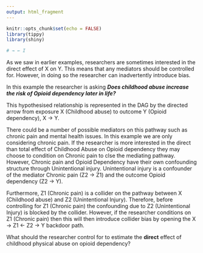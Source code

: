 ```yaml
---
output: html_fragment
---
```


```r
knitr::opts_chunk$set(echo = FALSE)
library(tippy)
library(shiny)

# → ← I

```

As we saw in earlier examples, researchers are sometimes interested in the direct effect of X on Y. This means that any mediators should be controlled for. However, in doing so the researcher can inadvertently introduce bias. 

In this example the researcher is asking _**Does childhood abuse increase the risk of Opioid dependency later in life?**_ 

This hypothesised relationship is represented in the DAG by the directed arrow from exposure X (Childhood abuse) to outcome Y (Opioid dependency), X → Y.

There could be a number of possible mediators on this pathway such as chronic pain and mental health issues. In this example we are only considering chronic pain. If the researcher is more interested in the direct than total effect of Childhood Abuse on Opioid dependency they may choose to condition on Chronic pain to clse the mediating pathway. However, Chronic pain and Opioid Dependency have their own confounding structure through Unintentional injury. Unintentional injury is a confounder of the mediator Chronic pain (Z2 → Z1) and the outcome Opioid dependency (Z2 → Y). 

Furthermore, Z1 (Chronic pain) is a collider on the pathway between X (Childhood abuse) and Z2 (Unintentional Injury). Therefore, before controlling for Z1 (Chronic pain) the confounding due to Z2 (Unintentional Injury) is blocked by the collider. However, if the researcher conditions on Z1 (Chronic pain) then this will then introduce collider bias by opening the X → Z1 ← Z2 → Y backdoor path. 

What should the researcher control for to estimate the **direct** effect of childhood physical abuse on opioid dependency?